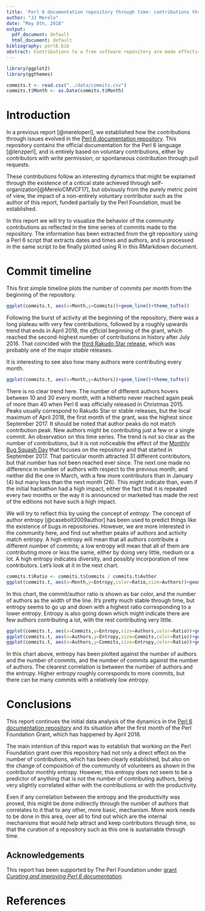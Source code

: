 ```yaml
---
title: 'Perl 6 documentation repository through time: contributions through commits'
author: "JJ Merelo"
date: "May 8th, 2018"
output:
  pdf_document: default
  html_document: default
bibliography: perl6.bib
abstract: Contributions to a free software repository are made effective through commits, that is, changes in the code. Every commit affects one or several files, and every one is made by a different author. In this report we will look at how these contributions have been distributed throughout the repository history, and what kind of changes have been brought by the Perl Foundation grant and other events. We will also look at the time-wise entropy as a measure of how these contributions are done through time.
---
```


```r
library(ggplot2)
library(ggthemes)

commits.t <- read.csv("../data/commits.csv")
commits.t$Month <- as.Date(commits.t$Month)

```

# Introduction

In a previous report [@mereloperl], we established how the contributions through issues evolved in the [Perl 6 documentation repository](https://github.com/docs/perl6). This repository contains the official documentation for the Perl 6 language [@lenzperl], and is entirely based on voluntary contributions, either by contributors with write permission, or spontaneous contribution through pull requests. 

These contributions follow an interesting dynamics that might be explained through the existence of a critical state achieved through self-organization[@MereloCMVCF17], but obviously from the purely metric point of view, the impact of a non-entirely voluntary contributor such as the author of this report, funded partially by the Perl Foundation, must be established.

In this report we will try to visualize the behavior of the community contributions as reflected in the time series of commits made to the repository. The information has been extracted from the git repository using a Perl 6 script that extracts dates and times and authors, and is processed in the same script to be finally plotted using R in this RMarkdown document.

# Commit timeline

This first simple timeline plots the number of commits per month from the beginning of the repository.

```r
ggplot(commits.t, aes(x=Month,y=Commits))+geom_line()+theme_tufte()
``` 

Following the burst of activity at the beginning of the repository, there was a long plateau with very few contributions, followed by a roughly upwards trend that ends in April 2018, the *official* beginning of the grant, which reached the second-highest number of contributions in history after July 2016. That coincided with the [third Rakudo Star release](https://rakudo.org/post/announce-rakudo-star-release-2016-07), which was probably one of the major *stable* releases. 

It is interesting to see also how many authors were contributing every month. 

```r
ggplot(commits.t, aes(x=Month,y=Authors))+geom_line()+theme_tufte()
``` 

There is no clear trend here. The number of different authors hovers between 10 and 30 every month, with a hitherto never reached again peak of more than 40 when Perl 6 was officially released in Christmas 2015. Peaks usually correspond to Rakudo Star or stable releases, but the local maximum of April 2018, the first month of the grant, was the highest since September 2017. It should be noted that author peaks do not match contribution peak. New authors might be contributing just a few or a single commit. An observation on this time series. The trend is not so clear as the number of contributions, but it is not noticeable the effect of the [Monthly Bug Squash Day](https://github.com/rakudo/rakudo/wiki/Monthly-Bug-Squash-Day) that focuses on the repository and that started in September 2017. That particular month attracted 31 different contributors, but that number has not been reached ever since. The next one made no difference in number of authors with respect to the previous month, and neither did the one in March, with a few more contributors than in January (4) but many less than the next month (26). This might indicate than, even if the initial hackathon had a high impact, either the fact that it is repeated every two months or the way it is announced or marketed has made the rest of the editions not have such a high impact. 

We will try to reflect this by using the concept of *entropy*. The concept of author entropy [@casebolt2009author] has been used to predict things like the existence of bugs in repositories. However, we are more interested in the community here, and find out whether peaks of authors and activity match entropy. A high entropy will mean that all authors contribute a different number of commits; a low entropy will mean that all of them are contributing more or less the same, either by doing very little, medium or a lot. A high entropy indicates diversity, and possibly incorporation of new contributors. Let's look at it in the next chart.

```r
commits.t$Ratio <- commits.t$Commits / commits.t$Author
ggplot(commits.t, aes(x=Month,y=Entropy,color=Ratio,size=Authors))+geom_line()+theme_tufte()
```

In this chart, the commit/author ratio is shown as bar color, and the number of authors as the width of the line. It's pretty much stable through time, but entropy seems to go up and down with a highest ratio corresponding to a lower entropy. Entropy is also going down which might indicate there are few authors contributing a lot, with the rest contributing very little. 

```r
ggplot(commits.t, aes(x=Commits,y=Entropy,size=Authors,color=Ratio))+geom_point()+theme_tufte()
ggplot(commits.t, aes(x=Authors,y=Entropy,size=Commits,color=Ratio))+geom_point()+theme_tufte()
ggplot(commits.t, aes(x=Authors,y=Commits,size=Entropy,color=Ratio))+geom_point()+theme_tufte()
```

In this chart above, entropy has been plotted against the number of authors and the number of commits, and the number of commits against the number of authors. The clearest correlation is between the number of authors and the entropy. Higher entropy roughly corresponds to more commits, but there can be many commits with a relatively low entropy. 


# Conclusions

This report continues the initial data analysis of the dynamics in the [Perl 6 documentation repository](https://github.com/perl6/doc) and its situation after the first month of the Perl Foundation Grant, which has happened by April 2018. 

The main intention of this report was to establish that working on the Perl Foundation grant over this repository had not only a direct effect on the number of contributions, which has been clearly established, but also on the change of composition of the community of volunteers as shown in the contributor monthly entropy. However, this entropy does not seem to be a predictor of anything that is not the number of contributing authors, being very slightly correlated either with the contributions or with the productivity.

Even if any correlation between the entropy and the productivity was proved, this might be done indirectly through the number of authors that correlates to it that to any other, more basic, mechanism. More work needs to be done in this area, over all to find out which are the internal mechanisms that would help attract and keep contributors through time, so that the curation of a repository such as this one is sustainable through time. 


## Acknowledgements

This report has been supported by The Perl Foundation under [grant *Curating and improving Perl 6 documentation*](http://news.perlfoundation.org/2018/02/grant-proposal-curating-and-im.html). 

# References

